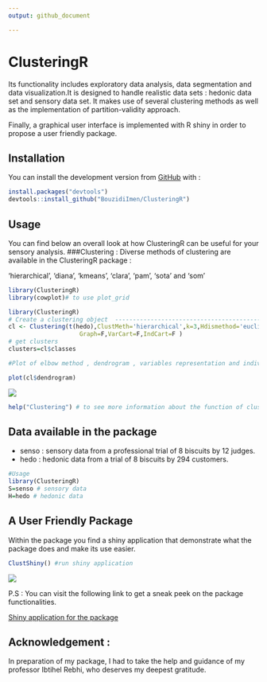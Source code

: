 ```yaml
---
output: github_document

---
```




#                   ClusteringR



  Its functionality includes exploratory data analysis, data segmentation and data visualization.It is designed to handle realistic data sets : hedonic data set and sensory data set.
It makes use of several clustering methods as well as the implementation of partition-validity approach.

Finally, a graphical user interface is implemented  with R shiny in order to propose a user friendly package.

## Installation
You can install the development version from [GitHub](https://github.com/) with :
``` r
install.packages("devtools")
devtools::install_github("BouzidiImen/ClusteringR")

```


## Usage 
You can find below an overall look at how ClusteringR can be useful for your sensory analysis.
###Clustering :
Diverse methods of clustering are available in the ClusteringR package :

'hierarchical', 'diana', 'kmeans', 'clara', 'pam', 'sota' and 'som'

```r
library(ClusteringR)
library(cowplot)# to use plot_grid
```



```r

library(ClusteringR)
# Create a clustering object  -------------------------------------------------
cl <- Clustering(t(hedo),ClustMeth='hierarchical',k=3,Hdismethod='euclidean',Hmethod="ward.D2",
                    Graph=F,VarCart=F,IndCart=F )
# get clusters
clusters=cl$classes

#Plot of elbow method , dendrogram , variables representation and individuals

plot(cl$dendrogram)

```
<img src="man/figures/Dendo.PNG" align="center" />

```r
help("Clustering") # to see more information about the function of clustering 
```






## Data available in the package

* senso : sensory data from a professional trial of 8 biscuits by 12 judges.
* hedo : hedonic data from a trial of 8 biscuits by 294 customers.

```r
#Usage 
library(ClusteringR)
S=senso # sensory data 
H=hedo # hedonic data

```

## A User Friendly Package

Within the package you find a shiny application that demonstrate what the package does and make its use easier.
```r
ClustShiny() #run shiny application
```
<img src="man/figures/Shiny.PNG" align="center" />

P.S : You can visit the following link to get a sneak peek on the package functionalities.

[Shiny application for the package](https://imenbouzidi.shinyapps.io/InterfaceForThepackage/)


## Acknowledgement :

In preparation of my package, I had to take the help and guidance of my professor Ibtihel Rebhi, who deserves my deepest gratitude.
